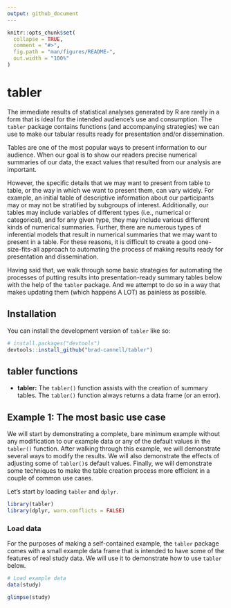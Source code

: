 ```yaml
---
output: github_document
---
```


<!-- README.md is generated from README.Rmd. Please edit that file -->

```r
knitr::opts_chunk$set(
  collapse = TRUE,
  comment = "#>",
  fig.path = "man/figures/README-",
  out.width = "100%"
)
```

# tabler

<!-- badges: start -->
<!-- badges: end -->

The immediate results of statistical analyses generated by R are rarely in a form that is ideal for the intended audience's use and consumption. The `tabler` package contains functions (and accompanying strategies) we can use to make our tabular results ready for presentation and/or dissemination.

Tables are one of the most popular ways to present information to our audience. When our goal is to show our readers precise numerical summaries of our data, the exact values that resulted from our analysis are important.

However, the specific details that we may want to present from table to table, or the way in which we want to present them, can vary widely. For example, an initial table of descriptive information about our participants may or may not be stratified by subgroups of interest. Additionally, our tables may include variables of different types (i.e., numerical or categorical), and for any given type, they may include various different kinds of numerical summaries. Further, there are numerous types of inferential models that result in numerical summaries that we may want to present in a table. For these reasons, it is difficult to create a good one-size-fits-all approach to automating the process of making results ready for presentation and dissemination.

Having said that, we walk through some basic strategies for automating the processes of putting results into presentation-ready summary tables below with the help of the `tabler` package. And we attempt to do so in a way that makes updating them (which happens A LOT) as painless as possible.

## Installation

You can install the development version of `tabler` like so:

```r
# install.packages("devtools")
devtools::install_github("brad-cannell/tabler")
```

## tabler functions

* **tabler:** The `tabler()` function assists with the creation of summary tables. The `tabler()` function always returns a data frame (or an error). 

## Example 1: The most basic use case

We will start by demonstrating a complete, bare minimum example without any modification to our example data or any of the default values in the `tabler()` function. After walking through this example, we will demonstrate several ways to modify the results. We will also demonstrate the effects of adjusting some of `tabler()`s default values. Finally, we will demonstrate some techniques to make the table creation process more efficient in a couple of common use cases.

Let's start by loading `tabler` and `dplyr`.

```r
library(tabler)
library(dplyr, warn.conflicts = FALSE)
```

### Load data

For the purposes of making a self-contained example, the `tabler` package comes with a small example data frame that is intended to have some of the features of real study data. We will use it to demonstrate how to use `tabler` below. 

```r
# Load example data
data(study)
```

```r
glimpse(study)
```

